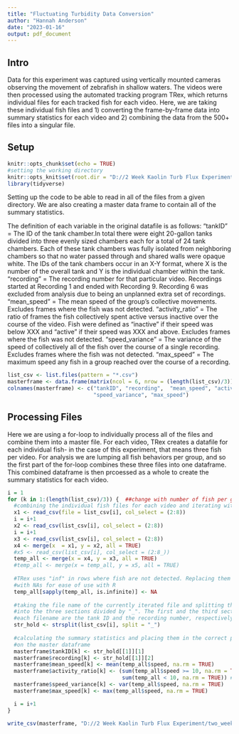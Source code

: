 ```yaml
---
title: "Fluctuating Turbidity Data Conversion"
author: "Hannah Anderson"
date: "2023-01-16"
output: pdf_document
---
```

## Intro

Data for this experiment was captured using vertically mounted cameras
observing the movement of zebrafish in shallow waters. The videos were then
processed using the automated tracking program TRex, which returns individual
files for each tracked fish for each video. Here, we are taking these individual
fish files and 1) converting the frame-by-frame data into summary statistics
for each video and 2) combining the data from the 500+ files into a singular
file.


## Setup

```r
knitr::opts_chunk$set(echo = TRUE)
#setting the working directory
knitr::opts_knit$set(root.dir = "D://2 Week Kaolin Turb Flux Experiment/datafiles_processed")
library(tidyverse)
```

Setting up the code to be able to read in all of the files from a given
directory. We are also creating a master data frame to contain all of the
summary statistics.

The definition of each variable in the original datafile is as follows:
"tankID" = The ID of the tank chamber.In total there were eight 20-gallon tanks
           divided into three evenly sized chambers each for a total of 24
           tank chambers. Each of these tank chambers was fully isolated from
           neighboring chambers so that no water passed through and shared walls
           were opaque white. The IDs of the tank chambers occur in an X-Y
           format, where X is the number of the overall tank and Y is the
           individual chamber within the tank.
"recording" = The recording number for that particular video. Recordings
               started at Recording 1 and ended with Recording 9. Recording 6
               was excluded from analysis due to being an unplanned extra set
               of recordings.
"mean_speed" = The mean speed of the group's collective movements. Excludes
               frames where the fish was not detected.
"activity_ratio" = The ratio of frames the fish collectively spent active versus
                   inactive over the course of the video. Fish were defined as
                   "inactive" if their speed was below XXX and "active" if their
                   speed was XXX and above. Excludes frames where the fish was
                   not detected.
"speed_variance" = The variance of the speed of collectively all of the fish
                   over the course of a single recording. Excludes frames
                   where the fish was not detected.
"max_speed" = The maximum speed any fish in a group reached over the course of
              a recording.

```r
list_csv <- list.files(pattern = "*.csv")
masterframe <- data.frame(matrix(ncol = 6, nrow = (length(list_csv)/3))) ##change with number of fish per group
colnames(masterframe) <- c("tankID", "recording",  "mean_speed", "activity_ratio",
                           "speed_variance", "max_speed")
```

## Processing Files

Here we are using a for-loop to individually process all of the files and
combine them into a master file. For each video, TRex creates a datafile for
each individual fish- in the case of this experiment, that means three fish
per video. For analysis we are lumping all fish behaviors per group, and so the
first part of the for-loop combines these three files into one dataframe. This
combined dataframe is then prcoessed as a whole to create the summary statistics
for each video.

```r
i = 1
for (k in 1:(length(list_csv)/3)) {  ##change with number of fish per group
  #combining the individual fish files for each video and iterating with "i"
  x1 <- read_csv(file = list_csv[i], col_select = (2:8))
  i = i+1
  x2 <- read_csv(list_csv[i], col_select = (2:8))
  i = i+1
  x3 <- read_csv(list_csv[i], col_select = (2:8))
  x4 <- merge(x  = x1, y = x2, all = TRUE)
  #x5 <- read_csv(list_csv[i], col_select = (2:8_))
  temp_all <- merge(x = x4, y = x3, all = TRUE)
  #temp_all <- merge(x = temp_all, y = x5, all = TRUE)
  
  #TRex uses "inf" in rows where fish are not detected. Replacing them here
  #with NAs for ease of use with R
  temp_all[sapply(temp_all, is.infinite)] <- NA
  
  #taking the file name of the currently iterated file and splitting the name
  #into the three sections divided by "_". The first and the third sections of
  #each filename are the tank ID and the recording number, respectively
  str_hold <- strsplit(list_csv[i], split = "_")
  
  #calculating the summary statistics and placing them in the correct place
  #on the master dataframe
  masterframe$tankID[k] <- str_hold[[1]][1]
  masterframe$recording[k] <- str_hold[[1]][2]
  masterframe$mean_speed[k] <- mean(temp_all$speed, na.rm = TRUE)
  masterframe$activity_ratio[k] <- (sum(temp_all$speed >= 10, na.rm = TRUE)/
                                    sum(temp_all < 10, na.rm = TRUE)) #these are place-holder values
  masterframe$speed_variance[k] <- var(temp_all$speed, na.rm = TRUE)
  masterframe$max_speed[k] <- max(temp_all$speed, na.rm = TRUE)

  i = i+1
}

write_csv(masterframe, "D://2 Week Kaolin Turb Flux Experiment/two_week_flux_clay_movementdata.csv")
```
